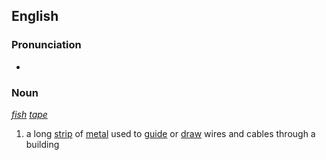 ==English==

===Pronunciation===
*{{audio|en-us-fish-tape.ogg|Audio (US)}}

===Noun===
''[[fish]] [[tape]]''
#a long [[strip]] of [[metal]] used to [[guide]] or [[draw]] wires and cables through a building